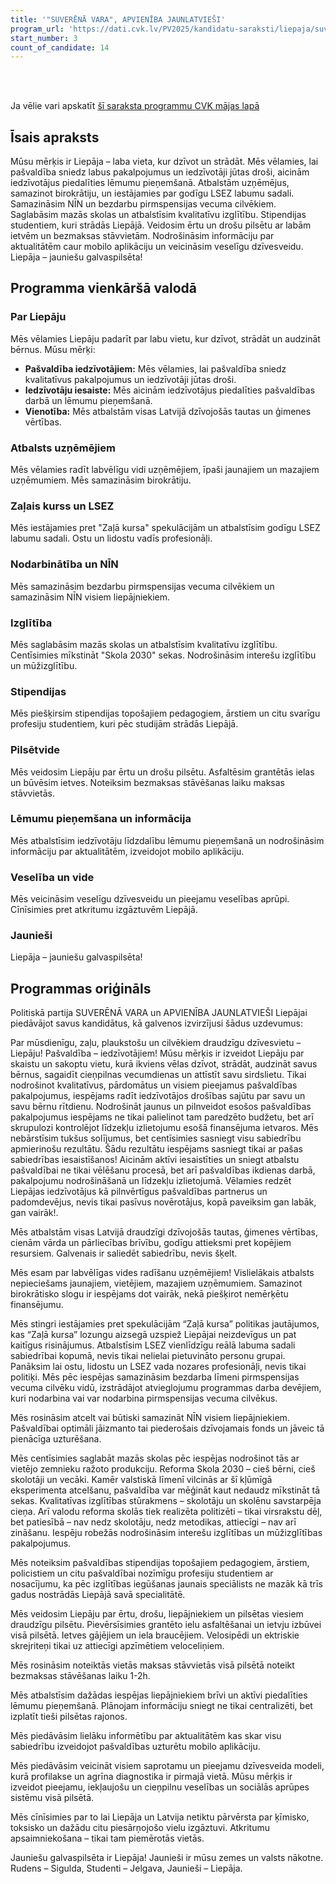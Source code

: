 ```yaml
---
title: '"SUVERĒNĀ VARA", APVIENĪBA JAUNLATVIEŠI'
program_url: 'https://dati.cvk.lv/PV2025/kandidatu-saraksti/liepaja/suverena-vara-apvieniba-jaunlatviesi'
start_number: 3
count_of_candidate: 14
---
```



<Badge text="Pašvaldība iedzīvotājiem" variant="note" size="small" /> <Badge text="Atbalsts uzņēmējiem" variant="note" size="small" /> <Badge text="NĪN samazināšana" variant="note" size="small" /> <Badge text="Kvalitatīva izglītība" variant="note" size="small" /> <Badge text="Veselības aprūpes sistēma" variant="note" size="small" />

<br/><br/> 

<Card title='Šis ir mākslīga intelekta ģenerēts apraksts' icon='starlight'>
    Ja vēlie vari apskatīt <a href={frontmatter.program_url} target='_blank'>šī saraksta programmu CVK mājas lapā</a>
    </Card>

## Īsais apraksts

Mūsu mērķis ir Liepāja – laba vieta, kur dzīvot un strādāt. Mēs vēlamies, lai pašvaldība sniedz labus pakalpojumus un iedzīvotāji jūtas droši, aicinām iedzīvotājus piedalīties lēmumu pieņemšanā. Atbalstām uzņēmējus, samazinot birokrātiju, un iestājamies par godīgu LSEZ labumu sadali. Samazināsim NĪN un bezdarbu pirmspensijas vecuma cilvēkiem. Saglabāsim mazās skolas un atbalstīsim kvalitatīvu izglītību. Stipendijas studentiem, kuri strādās Liepājā. Veidosim ērtu un drošu pilsētu ar labām ietvēm un bezmaksas stāvvietām. Nodrošināsim informāciju par aktualitātēm caur mobilo aplikāciju un veicināsim veselīgu dzīvesveidu. Liepāja – jauniešu galvaspilsēta!

## Programma vienkāršā valodā

### Par Liepāju

Mēs vēlamies Liepāju padarīt par labu vietu, kur dzīvot, strādāt un audzināt bērnus. Mūsu mērķi:

*   **Pašvaldība iedzīvotājiem:** Mēs vēlamies, lai pašvaldība sniedz kvalitatīvus pakalpojumus un iedzīvotāji jūtas droši.
*   **Iedzīvotāju iesaiste:** Mēs aicinām iedzīvotājus piedalīties pašvaldības darbā un lēmumu pieņemšanā.
*   **Vienotība:** Mēs atbalstām visas Latvijā dzīvojošās tautas un ģimenes vērtības.

### Atbalsts uzņēmējiem

Mēs vēlamies radīt labvēlīgu vidi uzņēmējiem, īpaši jaunajiem un mazajiem uzņēmumiem. Mēs samazināsim birokrātiju.

### Zaļais kurss un LSEZ

Mēs iestājamies pret "Zaļā kursa" spekulācijām un atbalstīsim godīgu LSEZ labumu sadali. Ostu un lidostu vadīs profesionāļi.

### Nodarbinātība un NĪN

Mēs samazināsim bezdarbu pirmspensijas vecuma cilvēkiem un samazināsim NĪN visiem liepājniekiem.

### Izglītība

Mēs saglabāsim mazās skolas un atbalstīsim kvalitatīvu izglītību. Centīsimies mīkstināt "Skola 2030" sekas. Nodrošināsim interešu izglītību un mūžizglītību.

### Stipendijas

Mēs piešķirsim stipendijas topošajiem pedagogiem, ārstiem un citu svarīgu profesiju studentiem, kuri pēc studijām strādās Liepājā.

### Pilsētvide

Mēs veidosim Liepāju par ērtu un drošu pilsētu. Asfaltēsim grantētās ielas un būvēsim ietves. Noteiksim bezmaksas stāvēšanas laiku maksas stāvvietās.

### Lēmumu pieņemšana un informācija

Mēs atbalstīsim iedzīvotāju līdzdalību lēmumu pieņemšanā un nodrošināsim informāciju par aktualitātēm, izveidojot mobilo aplikāciju.

### Veselība un vide

Mēs veicināsim veselīgu dzīvesveidu un pieejamu veselības aprūpi. Cīnīsimies pret atkritumu izgāztuvēm Liepājā.

### Jaunieši

Liepāja – jauniešu galvaspilsēta!

## Programmas oriģināls

Politiskā partija SUVERĒNĀ VARA un APVIENĪBA JAUNLATVIEŠI
Liepājai
piedāvājot savus kandidātus, kā galvenos izvirzījusi šādus uzdevumus:

Par mūsdienīgu, zaļu, plaukstošu un cilvēkiem draudzīgu dzīvesvietu – Liepāju!
Pašvaldība – iedzīvotājiem!
Mūsu mērķis ir izveidot Liepāju par skaistu un sakoptu vietu, kurā ikviens vēlas dzīvot, strādāt, audzināt savus bērnus, sagaidīt cieņpilnas vecumdienas un attīstīt savu sirdslietu. Tikai nodrošinot kvalitatīvus, pārdomātus un visiem pieejamus pašvaldības pakalpojumus, iespējams radīt iedzīvotājos drošības sajūtu par savu un savu bērnu rītdienu. Nodrošināt jaunus un pilnveidot esošos pašvaldības pakalpojumus iespējams ne tikai palielinot tam paredzēto budžetu, bet arī skrupulozi kontrolējot līdzekļu izlietojumu esošā finansējuma ietvaros.
Mēs nebārstīsim tukšus solījumus, bet centīsimies sasniegt visu sabiedrību apmierinošu rezultātu. Šādu rezultātu iespējams sasniegt tikai ar pašas sabiedrības iesaistīšanos! Aicinām aktīvi iesaistīties un sniegt atbalstu pašvaldībai ne tikai vēlēšanu procesā, bet arī pašvaldības ikdienas darbā, pakalpojumu nodrošināšanā un līdzekļu izlietojumā. Vēlamies redzēt Liepājas iedzīvotājus kā pilnvērtīgus pašvaldības partnerus un padomdevējus, nevis tikai pasīvus novērotājus, kopā paveiksim gan labāk, gan vairāk!.

Mēs atbalstām visas Latvijā draudzīgi dzīvojošās tautas, ģimenes vērtības, cienām vārda un pārliecības brīvību, godīgu attieksmi pret kopējiem resursiem. Galvenais ir saliedēt sabiedrību, nevis šķelt.

Mēs esam par labvēlīgas vides radīšanu uzņēmējiem! Vislielākais atbalsts nepieciešams jaunajiem, vietējiem, mazajiem uzņēmumiem. Samazinot birokrātisko slogu ir iespējams dot vairāk, nekā piešķirot nemērķētu finansējumu.

Mēs stingri iestājamies pret spekulācijām “Zaļā kursa” politikas jautājumos, kas “Zaļā kursa” lozungu aizsegā uzspiež Liepājai neizdevīgus un pat kaitīgus risinājumus. Atbalstīsim LSEZ vienlīdzīgu reālā labuma sadali sabiedrībai kopumā, nevis tikai nelielai pietuvināto personu grupai. Panāksim lai ostu, lidostu un LSEZ vada nozares profesionāļi, nevis tikai politiķi.
Mēs pēc iespējas samazināsim bezdarba līmeni pirmspensijas vecuma cilvēku vidū, izstrādājot atvieglojumu programmas darba devējiem, kuri nodarbina vai var nodarbina pirmspensijas vecuma cilvēkus.

Mēs rosināsim atcelt vai būtiski samazināt NĪN visiem liepājniekiem. Pašvaldībai optimāli jāizmanto tai piederošais dzīvojamais fonds un jāveic tā pienācīga uzturēšana.

Mēs centīsimies saglabāt mazās skolas pēc iespējas nodrošinot tās ar vietējo zemnieku ražoto produkciju. Reforma Skola 2030 – cieš bērni, cieš skolotāji un vecāki. Kamēr valstiskā līmenī vilcinās ar šī kļūmīgā eksperimenta atcelšanu, pašvaldība var mēģināt kaut nedaudz mīkstināt tā sekas. Kvalitatīvas izglītības stūrakmens – skolotāju un skolēnu savstarpēja cieņa. Arī valodu reforma skolās tiek realizēta politizēti – tikai virsrakstu dēļ, bet patiesībā – nav nedz skolotāju, nedz metodikas, attiecīgi – nav arī zināšanu. Iespēju robežās nodrošināsim interešu izglītības un mūžizglītības pakalpojumus.

Mēs noteiksim pašvaldības stipendijas topošajiem pedagogiem, ārstiem, policistiem un citu pašvaldībai nozīmīgu profesiju studentiem ar nosacījumu, ka pēc izglītības iegūšanas jaunais speciālists ne mazāk kā trīs gadus nostrādās Liepājā savā specialitātē.

Mēs veidosim Liepāju par ērtu, drošu, liepājniekiem un pilsētas viesiem draudzīgu pilsētu. Pievērsīsimies grantēto ielu asfaltēšanai un ietvju izbūvei visā pilsētā. Ietves gājējiem un iela braucējiem. Velosipēdi un ektriskie skrejriteņi tikai uz attiecīgi apzīmētiem veloceliņiem.

Mēs rosināsim noteiktās vietās maksas stāvvietās visā pilsētā noteikt bezmaksas stāvēšanas laiku 1-2h.

Mēs atbalstīsim dažādas iespējas liepājniekiem brīvi un aktīvi piedalīties lēmumu pieņemšanā. Plānojam informāciju sniegt ne tikai centralizēti, bet izplatīt tieši pilsētas rajonos.

Mēs piedāvāsim lielāku informētību par aktualitātēm kas skar visu sabiedrību izveidojot pašvaldības uzturētu mobilo aplikāciju.

Mēs piedāvāsim veicināt visiem saprotamu un pieejamu dzīvesveida modeli, kurā profilakse un agrīna diagnostika ir pirmajā vietā. Mūsu mērķis ir izveidot pieejamu, iekļaujošu un cieņpilnu veselības un sociālās aprūpes sistēmu visā pilsētā.

Mēs cīnīsimies par to lai Liepāja un Latvija netiktu pārvērsta par ķīmisko, toksisko un dažādu citu piesārņojošo vielu izgāztuvi. Atkritumu apsaimniekošana – tikai tam piemērotās vietās.

Jauniešu galvaspilsēta ir Liepāja! Jaunieši ir mūsu zemes un valsts nākotne. Rudens – Sigulda, Studenti – Jelgava, Jaunieši – Liepāja.
